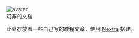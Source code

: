 
<div className="j mb-20 mt-40 flex items-center justify-evenly">
    <img
        src="https://cravatar.cn/avatar/5ada90a1b56e60cc13ef5aa0581044c2?s=400"
        className="hidden h-[200px] w-[200px] rounded-full lg:block"
        alt="avatar"
    />
    <div className="text-[60px] font-bold text-slate-900 dark:text-slate-100">幻非的文档</div>
</div>

此处存放着一些自己写的教程文章，使用 [Nextra](https://nextra.site/) 搭建。

<Cards></Cards>
